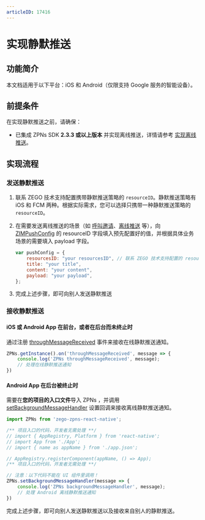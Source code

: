 ```yaml
---
articleID: 17416
---
```

# 实现静默推送


## 功能简介


<Content />

<Note title="说明">
本文档适用于以下平台：iOS 和 Android（仅限支持 Google 服务的智能设备）。
</Note>

## 前提条件

在实现静默推送之前，请确保：
- 已集成 ZPNs SDK **2.3.3 或以上版本** 并实现离线推送，详情请参考 [实现离线推送](./Implement%20offline%20push%20notification.mdx)。

## 实现流程

### 发送静默推送

1. 联系 ZEGO 技术支持配置携带静默推送策略的 `resourceID`。静默推送策略有 iOS 和 FCM 两种。根据实际需求，您可以选择只携带一种静默推送策略的 `resourceID`。

2. 在需要发送离线推送的场景（如 [呼叫邀请](./../Guides/Call%20invitation%20signaling.mdx)、[离线推送](./Implement%20offline%20push%20notification.mdx) 等），向 [ZIMPushConfig](@-ZIMPushConfig) 的 resourceID 字段填入预先配置好的值，并根据具体业务场景的需要填入 payload 字段。

    ```JavaScript
    var pushConfig = {
        resourcesID: "your resourcesID", // 联系 ZEGO 技术支持配置的 resourcesID
        title: "your title",
        content: "your content",
        payload: "your payload",
    };
    ```

3. 完成上述步骤，即可向别人发送静默推送

### 接收静默推送

#### iOS 或 Android App 在前台，或者在后台而未终止时

通过注册 [throughMessageReceived](@throughMessageReceived) 事件来接收在线静默推送通知。

```JavaScript
ZPNs.getInstance().on('throughMessageReceived', message => {
    console.log('ZPNs throughMessageReceived', message);
    // 处理在线静默推送通知
})
```

#### Android App 在后台被终止时

需要在**您的项目的入口文件**导入 ZPNs ，并调用 [setBackgroundMessageHandler](@setBackgroundMessageHandler) 设置回调来接收离线静默推送通知。

```JavaScript
import ZPNs from 'zego-zpns-react-native';

/** 项目入口的代码，开发者无需处理 **/ 
// import { AppRegistry, Platform } from 'react-native';
// import App from './App';
// import { name as appName } from './app.json';

// AppRegistry.registerComponent(appName, () => App);
/** 项目入口的代码，开发者无需处理 **/

// 注意：以下代码不能在 UI 组件里调用！
ZPNs.setBackgroundMessageHandler(message => {
    console.log('ZPNs backgroundMessageHandler', message);
    // 处理 Android 离线静默推送通知
})
```

完成上述步骤，即可向别人发送静默推送以及接收来自别人的静默推送。

